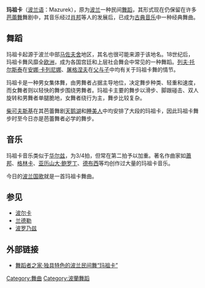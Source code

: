 '''玛祖卡'''（[[波兰语|波兰语]]：Mazurek），原为[[波兰|波兰]]一种民间[[舞蹈|舞蹈]]，其形式现在仍保留在许多[[芭蕾舞|芭蕾舞]]舞剧中，其音乐经过[[肖邦|肖邦]]等人的发展后，已成为[[古典音乐|古典音乐]]中一种经典舞曲。

==舞蹈==
玛祖卡起源于波兰中部[[马佐夫舍|马佐夫舍]]地区，其名也很可能来源于该地名。18世纪后，玛祖卡舞风靡全[[欧洲|欧洲]]，成为各国宫廷和上层社会舞会中常见的一种舞蹈。[[列夫·托尔斯泰|列夫·托尔斯泰]]在[[安娜·卡列尼娜|安娜·卡列尼娜]]、[[屠格涅夫|屠格涅夫]]在[[父与子|父与子]]中均有关于玛祖卡舞的情节。

玛祖卡是一种男女集体舞，由男舞者占据主导地位，决定舞步种类、轻重和速度，而女舞者则以轻快的舞步围绕男舞者。玛祖卡主要的舞步以滑步、脚跟碰击、双人旋转和男舞者单腿脆地，女舞者绕行为主，舞步比较复杂。

[[柴可夫斯基|柴可夫斯基]]在其芭蕾舞剧[[天鹅湖|天鹅湖]]和[[睡美人|睡美人]]中均安排了大段的玛祖卡，因此玛祖卡舞步时至今日亦是芭蕾舞者必学的舞步。

==音乐==
玛祖卡音乐类似于[[华尔兹|华尔兹]]，为3/4拍，但常在第二拍予以加重。著名作曲家如[[蕭邦|蕭邦]]、[[格林卡|格林卡]]、[[亚历山大·鲍罗丁|亚历山大·鲍罗丁]]、[[德布西|德布西]]等均创作过大量的玛祖卡音乐。

今日的[[波兰没有灭亡|波兰国歌]]就是一首玛祖卡舞曲。

==参见==
*[[波尔卡|波尔卡]]
*[[兰德勒|兰德勒]]
*[[波罗乃兹|波罗乃兹]]

==外部链接==
*[http://www.hanqiu.net/Article_Show.asp?ArticleID=8516 舞蹈者之家·独具特色的波兰民间舞“玛祖卡”]{{dead link|date=2018年3月 |bot=InternetArchiveBot |fix-attempted=yes }}
{{Authority control}}
[[Category:舞曲|Category:舞曲]]
[[Category:波蘭舞蹈|Category:波蘭舞蹈]]